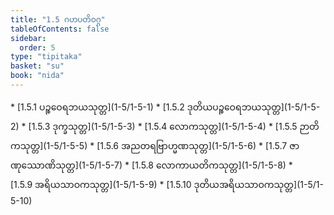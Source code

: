 ```yaml
---
title: "1.5 ဂဟပတိဝဂ္ဂ"
tableOfContents: false
sidebar:
  order: 5
type: "tipitaka"
basket: "su"
book: "nida"
---
```



<DynamicBreadcrumb />



<TableOfContents book="nida" section="1.5">
* [1.5.1 ပဉ္စဝေရဘယသုတ္တ](1-5/1-5-1)
* [1.5.2 ဒုတိယပဉ္စဝေရဘယသုတ္တ](1-5/1-5-2)
* [1.5.3 ဒုက္ခသုတ္တ](1-5/1-5-3)
* [1.5.4 လောကသုတ္တ](1-5/1-5-4)
* [1.5.5 ဉာတိကသုတ္တ](1-5/1-5-5)
* [1.5.6 အညတရဗြာဟ္မဏသုတ္တ](1-5/1-5-6)
* [1.5.7 ဇာဏုဿောဏိသုတ္တ](1-5/1-5-7)
* [1.5.8 လောကာယတိကသုတ္တ](1-5/1-5-8)
* [1.5.9 အရိယသာဝကသုတ္တ](1-5/1-5-9)
* [1.5.10 ဒုတိယအရိယသာဝကသုတ္တ](1-5/1-5-10)
</TableOfContents>